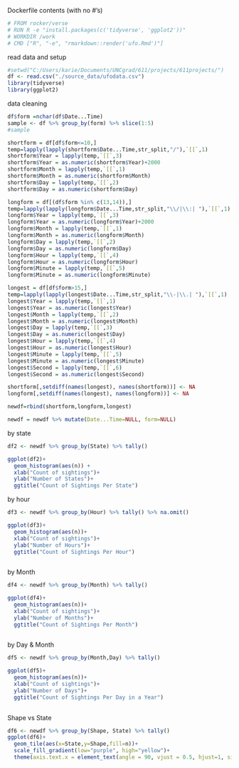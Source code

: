 Dockerfile contents (with no #'s)
```r
# FROM rocker/verse
# RUN R -e "install.packages(c('tidyverse', 'ggplot2'))"
# WORKDIR /work
# CMD ["R", "-e", "rmarkdown::render('ufo.Rmd')"]
```

read data and setup
```r
#setwd("C:/Users/karie/Documents/UNCgrad/611/projects/611projects/")
df <- read.csv("./source_data/ufodata.csv")
library(tidyverse)
library(ggplot2)
```

data cleaning
```r
df$form =nchar(df$Date...Time)
sample <- df %>% group_by(form) %>% slice(1:5)
#sample

shortform = df[df$form<=10,]
temp=lapply(lapply(shortform$Date...Time,str_split,"/"),`[[`,1)
shortform$Year = lapply(temp,`[[`,3)
shortform$Year = as.numeric(shortform$Year)+2000 
shortform$Month = lapply(temp,`[[`,1)
shortform$Month = as.numeric(shortform$Month)
shortform$Day = lapply(temp,`[[`,2)
shortform$Day = as.numeric(shortform$Day)

longform = df[(df$form %in% c(13,14)),]
temp=lapply(lapply(longform$Date...Time,str_split,"\\/|\\:| "),`[[`,1)
longform$Year = lapply(temp,`[[`,3)
longform$Year = as.numeric(longform$Year)+2000 
longform$Month = lapply(temp,`[[`,1)
longform$Month = as.numeric(longform$Month)
longform$Day = lapply(temp,`[[`,2)
longform$Day = as.numeric(longform$Day)
longform$Hour = lapply(temp,`[[`,4)
longform$Hour = as.numeric(longform$Hour)
longform$Minute = lapply(temp,`[[`,5)
longform$Minute = as.numeric(longform$Minute)

longest = df[df$form>15,]
temp=lapply(lapply(longest$Date...Time,str_split,"\\-|\\.| "),`[[`,1)
longest$Year = lapply(temp,`[[`,1)
longest$Year = as.numeric(longest$Year)
longest$Month = lapply(temp,`[[`,2)
longest$Month = as.numeric(longest$Month)
longest$Day = lapply(temp,`[[`,3)
longest$Day = as.numeric(longest$Day)
longest$Hour = lapply(temp,`[[`,4)
longest$Hour = as.numeric(longest$Hour)
longest$Minute = lapply(temp,`[[`,5)
longest$Minute = as.numeric(longest$Minute)
longest$Second = lapply(temp,`[[`,6)
longest$Second = as.numeric(longest$Second)

shortform[,setdiff(names(longest), names(shortform))] <- NA
longform[,setdiff(names(longest), names(longform))] <- NA

newdf=rbind(shortform,longform,longest)

newdf = newdf %>% mutate(Date...Time=NULL, form=NULL)
```


by state
```r
df2 <- newdf %>% group_by(State) %>% tally() 

ggplot(df2)+
  geom_histogram(aes(n)) +
  xlab("Count of sightings")+
  ylab("Number of States")+
  ggtitle("Count of Sightings Per State")
```

by hour
```r
df3 <- newdf %>% group_by(Hour) %>% tally() %>% na.omit()

ggplot(df3)+
  geom_histogram(aes(n))+
  xlab("Count of sightings")+
  ylab("Number of Hours")+
  ggtitle("Count of Sightings Per Hour")
  
```

by Month
```r
df4 <- newdf %>% group_by(Month) %>% tally() 

ggplot(df4)+
  geom_histogram(aes(n))+  
  xlab("Count of sightings")+
  ylab("Number of Months")+
  ggtitle("Count of Sightings Per Month")
  
```


by Day & Month
```r
df5 <- newdf %>% group_by(Month,Day) %>% tally() 

ggplot(df5)+
  geom_histogram(aes(n))+
  xlab("Count of sightings")+
  ylab("Number of Days")+
  ggtitle("Count of Sightings Per Day in a Year")
  
```

Shape vs State
```r
df6 <- newdf %>% group_by(Shape, State) %>% tally() 
ggplot(df6)+
  geom_tile(aes(x=State,y=Shape,fill=n))+
  scale_fill_gradient(low="purple", high="yellow")+
  theme(axis.text.x = element_text(angle = 90, vjust = 0.5, hjust=1, size=5),axis.text.y = element_text(size=7))
```

